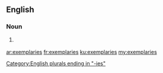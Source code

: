 ==English==

===Noun===
{{head|en|noun plural form}}

# {{lb|en|obsolete}} {{plural of|exemplary|lang=en}}

[[Category:English plurals ending in "-ies"]]

[[ar:exemplaries]]
[[fr:exemplaries]]
[[ku:exemplaries]]
[[my:exemplaries]]